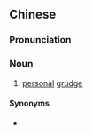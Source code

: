 {{also|私雠}}
==Chinese==
{{zh-forms|s=私雠}}

===Pronunciation===
{{zh-pron
|m=sīchóu
|c=si1 sau4
|cat=n
}}

===Noun===
{{zh-noun}}

# {{lb|zh|archaic}} [[personal]] [[grudge]]

====Synonyms====
* {{zh-l|私仇}}